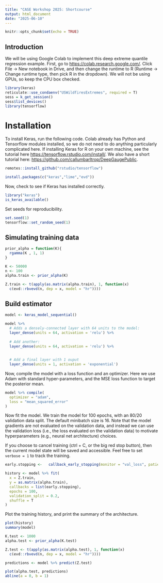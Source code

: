 ```yaml
---
title: "CASE Workshop 2025: Shortcourse"
output: html_document
date: "2025-06-10"
---
```


```r
knitr::opts_chunk$set(echo = TRUE)
```

## Introduction
We will be using Google Colab to implement this deep extreme quantile regression example. First, go to [https://colab.research.google.com/](https://colab.research.google.com/). Click File -> New notebook in Drive, and then change the runtime to R (Runtime -> Change runtime type, then pick R in the dropdown). We will not be using GPUs, so keep the CPU box checked.

```r
library(keras)
reticulate::use_condaenv("USWildfiresExtremes", required = T)
sess = k_get_session()
sess$list_devices()
library(tensorflow)
```

# Installation

To install Keras, run the following code. Colab already has Python and Tensorflow modules installed, so we do not need to do anything particularly complicated here. If installing Keras for R on your own machine, see the tutorial here [https://tensorflow.rstudio.com/install/](https://tensorflow.rstudio.com/install/). We also have a short tutorial here: [https://github.com/callumbarltrop/DeepGaugePublic](https://github.com/callumbarltrop/DeepGaugePublic/blob/main/README.md).

```r
remotes::install_github("rstudio/tensorflow")
```

```r
install.packages(c("keras","lime","evd"))
```

Now, check to see if Keras has installed correctly.
```r
library("keras")
is_keras_available()
```

Set seeds for reproducibility.
```r
set.seed(1)
tensorflow::set_random_seed(1)
```

## Simulating training data

```r
prior_alpha = function(K){
  rgamma(K , 1, 1)
}
```

```r
K <- 50000
n <- 100
alpha.train <- prior_alpha(K)

Z.train <- t(apply(as.matrix(alpha.train), 1, function(x)
  c(evd::rbvevd(n, dep = x, model = "hr"))))

```


## Build estimator
```r
model <- keras_model_sequential()

model %>%
  # Adds a densely-connected layer with 64 units to the model:
  layer_dense(units = 64, activation = 'relu') %>%
  
  # Add another:
  layer_dense(units = 64, activation = 'relu') %>%
  
  
  # Add a final layer with 1 ouput
  layer_dense(units = 1, activation = 'exponential')
```

Now, compile the model with a loss function and an optimizer. Here we use Adam with standard hyper-parameters, and the MSE loss function to target the posterior mean.

```r
model %>% compile(
  optimizer = "adam",
  loss = "mean_squared_error"
)
```


Now fit the model. We train the model for 100 epochs, with an 80/20 validation data split. The default minibatch size is 16. Note that the model gradients are not evaluated on the validation data, and instead we can use the validation loss (i.e., the loss evaluated on the validation data) to motivate hyperparameters (e.g., neural net architecture) choices.

If you choose to cancel training (ctrl + C, or the big red stop button), then the current model state will be saved and accessible. Feel free to set `verbose = 1` to track the training.

```r
early.stopping <-   callback_early_stopping(monitor = "val_loss", patience = 10)

history <- model %>% fit(
  x = Z.train,
  y = as.matrix(alpha.train),
  callbacks = list(early.stopping),
  epochs = 100,
  validation_split = 0.2,
  shuffle = T
)
```
Plot the training history, and print the summary of the architecture.
```r
plot(history)
summary(model)
```

```r
K.test <- 1000
alpha.test <- prior_alpha(K.test)

Z.test <- t(apply(as.matrix(alpha.test), 1, function(x)
  c(evd::rbvevd(n, dep = x, model = "hr"))))
```

```r
predictions <- model %>% predict(Z.test)
```

```r
plot(alpha.test, predictions)
abline(a = 0, b = 1)
```

